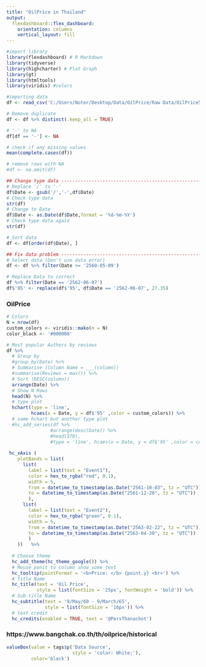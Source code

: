 ---
title: "OilPrice in Thailand"
output: 
  flexdashboard::flex_dashboard:
    orientation: columns
    vertical_layout: fill
---

```{r setup, include=FALSE}
#import library
library(flexdashboard) # R Markdown
library(tidyverse) 
library(highcharter) # Plot Graph
library(gt)
library(htmltools) 
library(viridis) #colors
```

```{r,, results='hide'}
#importing data
df <- read_csv('C:/Users/Noter/Desktop/Data/OilPrice/Raw Data/OilPrice58_65.csv')

# Remove duplicate
df <- df %>% distinct(.keep_all = TRUE)

# '-' to NA
df[df == '-'] <- NA

# check if any missing values
mean(complete.cases(df)) 

# remove rows with NA
#df <- na.omit(df) 

## Change type data ------------------------------------------------------------
# Replace '/' to '-'
df$Date <- gsub('/','-',df$Date)
# Check type data
str(df)
# Change to Date
df$Date <- as.Date(df$Date,format = '%d-%m-%Y')
# Check type data again
str(df)

# Sort data
df <- df[order(df$Date), ]

## Fix data problem ------------------------------------------------------------
# Select data (Don't use data error) 
df <- df %>% filter(Date >= '2560-05-09')

# Replace Data to correct
df %>% filter(Date == '2562-06-07')
df$'95' <- replace(df$'95', df$Date == '2562-06-07', 27.35)
```

### OilPrice {data-height=0}

```{r}
# Colors
N = nrow(df)
custom_colors <- viridis::mako(n = N)
color_black <- '#000000'

# Most popular Authors by reviews
df %>% 
  # Group by
  #group_by(Date) %>% 
  # Summarise (Column Name = ___(column))
  #summarise(Reviews = max()) %>%
  # Sort (DESC(column))
  arrange(Date) %>%
  # Show N Rows
  head(N) %>%
  # type plot
  hchart(type = 'line',
         hcaes(x = Date, y = df$'95' ,color = custom_colors)) %>%
  # same hchart but another type plot
  #hc_add_series(df %>% 
                #arrange(desc(Date)) %>% 
                #head(370),
                #type = 'line', hcaes(x = Date, y = df$'95' ,color = color_black ))  %>% 
  
 hc_xAxis (
    plotBands = list(
      list(
        label = list(text = "Event1"),
        color = hex_to_rgba("red", 0.1),
        width = 5,
        from = datetime_to_timestamp(as.Date("2561-10-03", tz = "UTC")),
        to = datetime_to_timestamp(as.Date("2561-12-28", tz = "UTC"))
        ),
      list(
        label = list(text = "Event2"),
        color = hex_to_rgba("green", 0.1),
        width = 5,
        from = datetime_to_timestamp(as.Date("2563-02-22", tz = "UTC")),
        to = datetime_to_timestamp(as.Date("2563-04-30", tz = "UTC"))
        )
    ))   %>%
  
  # Choose theme
  hc_add_theme(hc_theme_google()) %>% 
  # Mouse ponit to column show some text
  hc_tooltip(pointFormat = '<b>Price: </b> {point.y} <br>') %>% 
  # Title Name
  hc_title(text = 'Oil Price',
           style = list(fontSize = '25px', fontWeight = 'bold')) %>%
  # Sub-title Name
  hc_subtitle(text = '9/May/60 - 9/March/65',
              style = list(fontSize = '16px')) %>%
  # text credit
  hc_credits(enabled = TRUE, text = '@PersThanachot')
```

### <font size='3'>**https://www.bangchak.co.th/th/oilprice/historical**  </font> {data-height=0}

```{r}
valueBox(value = tags$p('Data Source', 
                        style = 'color: White;'), 
         color='black')
```
